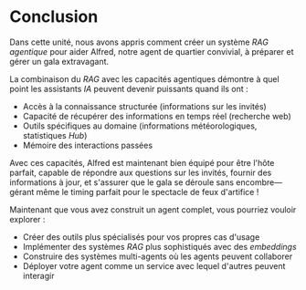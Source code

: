 # Conclusion

Dans cette unité, nous avons appris comment créer un système *RAG agentique* pour aider Alfred, notre agent de quartier convivial, à préparer et gérer un gala extravagant.

La combinaison du *RAG* avec les capacités agentiques démontre à quel point les assistants *IA* peuvent devenir puissants quand ils ont :
- Accès à la connaissance structurée (informations sur les invités)
- Capacité de récupérer des informations en temps réel (recherche web)
- Outils spécifiques au domaine (informations météorologiques, statistiques *Hub*)
- Mémoire des interactions passées

Avec ces capacités, Alfred est maintenant bien équipé pour être l'hôte parfait, capable de répondre aux questions sur les invités, fournir des informations à jour, et s'assurer que le gala se déroule sans encombre—gérant même le timing parfait pour le spectacle de feux d'artifice !

<Tip>
Maintenant que vous avez construit un agent complet, vous pourriez vouloir explorer :

- Créer des outils plus spécialisés pour vos propres cas d'usage
- Implémenter des systèmes *RAG* plus sophistiqués avec des *embeddings*
- Construire des systèmes multi-agents où les agents peuvent collaborer
- Déployer votre agent comme un service avec lequel d'autres peuvent interagir

</Tip>